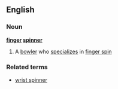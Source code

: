 ==English==
===Noun===
'''[[finger]] [[spinner]]'''
#{{cricket}} A [[bowler]] who [[specialize]]s in [[finger spin]]
===Related terms===
*[[wrist spinner]]